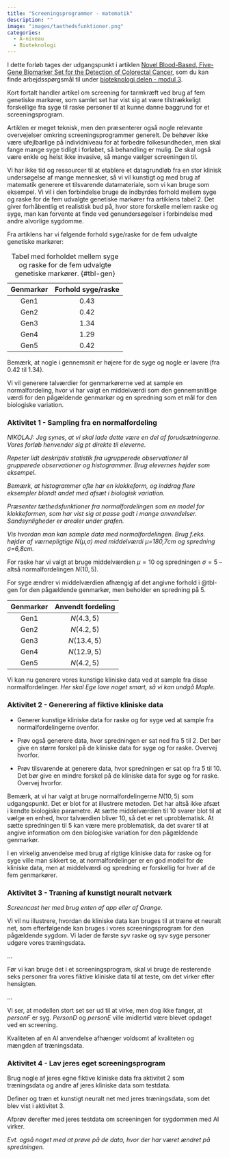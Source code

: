 ```yaml
---
title: "Screeningsprogrammer - matematik"
description: ""
image: "images/taethedsfunktioner.png"
categories:
  - A-niveau
  - Bioteknologi
---
```


I dette forløb tages der udgangspunkt i artiklen [Novel Blood-Based, Five-Gene Biomarker Set for the Detection of Colorectal Cancer](https://aacrjournals.org/clincancerres/article/14/2/455/196149/Novel-Blood-Based-Five-Gene-Biomarker-Set-for-the), som du kan finde arbejdsspørgsmål til under [bioteknologi delen - modul 3](screeningsprogrammer_bioteknologi.qmd).

Kort fortalt handler artikel om screening for tarmkræft ved brug af fem genetiske markører, som samlet set har vist sig at være tilstrækkeligt forskellige fra syge til raske personer til at kunne danne baggrund for et screeningsprogram. 

Artiklen er meget teknisk, men den præsenterer også nogle relevante overvejelser omkring screeningsprogrammer generelt. De behøver ikke være ufejlbarlige på individniveau for at forbedre folkesundheden, men skal fange mange syge tidligt i forløbet, så behandling er mulig. De skal også være enkle og helst ikke invasive, så mange vælger screeningen til.

Vi har ikke tid og ressourcer til at etablere et datagrundløb fra en stor klinisk undersøgelse af mange mennesker, så vi vil kunstigt og med brug af matematik generere et tilsvarende datamateriale, som vi kan bruge som eksempel. Vi vil i den forbindelse bruge de indbyrdes forhold mellem syge og raske for de fem udvalgte genetiske markører fra artiklens tabel 2. Det giver forhåbentlig et realistisk bud på, hvor store forskelle mellem raske og syge, man kan forvente at finde ved genundersøgelser i forbindelse med andre alvorlige sygdomme.

Fra artiklens har vi følgende forhold syge/raske for de fem udvalgte genetiske markører:

|Genmarkør |Forhold syge/raske |
|:---:|:---:|
| Gen1 | $0.43$ |
| Gen2 | $0.42$ |                           
| Gen3 | $1.34$ |                           
| Gen4 | $1.29$ |
| Gen5 | $0.42$ |

: Tabel med forholdet mellem syge og raske for de fem udvalgte genetiske markører. {#tbl-gen}

Bemærk, at nogle i gennemsnit er højere for de syge og nogle er lavere (fra $0.42$ til $1.34$).

Vi vil generere talværdier for genmarkørerne ved at sample en normalfordeling, hvor vi har valgt en middelværdi som den gennemsnitlige værdi for den pågældende genmarkør og en spredning som et mål for den biologiske variation.

::: {.callout-note collapse="true" appearance="minimal"}
### Aktivitet 1 - Sampling fra en normalfordeling

*NIKOLAJ: Jeg synes, at vi skal  lade dette være en del af forudsætningerne. Vores forløb henvender sig pt direkte til eleverne.*

*Repeter lidt deskriptiv statistik fra ugrupperede observationer til grupperede observationer og histogrammer. Brug elevernes højder som eksempel.*

*Bemærk, at histogrammer ofte har en klokkeform, og inddrag flere eksempler blandt andet med afsæt i biologisk variation.*

*Præsenter tæthedsfunktioner fra normalfordelingen som en model for klokkeformen, som har vist sig at passe godt i mange anvendelser. Sandsynligheder er arealer under grafen.*

*Vis hvordan man kan sample data med normalfordelingen. Brug f.eks. højder af værnepligtige N(μ,σ) med middelværdi μ=180,7cm og spredning σ=6,8cm.*

For raske har vi valgt at bruge middelværdien $\mu=10$ og spredningen $\sigma=5$ -- altså normalfordelingen $N(10,5)$. 

For syge ændrer vi middelværdien afhængig af det angivne forhold i @tbl-gen for den pågældende genmarkør, men beholder en spredning på $5$. 

|Genmarkør |Anvendt fordeling |
|:---:|:---:|
| Gen1 | $N(4.3,5)$ |
| Gen2 | $N(4.2,5)$ |                           
| Gen3 | $N(13.4,5)$ |                           
| Gen4 | $N(12.9,5)$ |
| Gen5 | $N(4.2,5)$ |

Vi kan nu generere vores kunstige kliniske data ved at sample fra disse normalfordelinger. 
*Her skal Ege lave noget smart, så vi kan undgå Maple.* 

:::

::: {.callout-note collapse="true" appearance="minimal"}
### Aktivitet 2 - Generering af fiktive kliniske data

- Generer kunstige kliniske data for raske og for syge ved at sample fra normalfordelingerne ovenfor.

- Prøv også generere data, hvor spredningen er sat ned fra $5$ til $2$. Det bør give en større forskel på de kliniske data for syge og for raske. Overvej hvorfor.

- Prøv tilsvarende at generere data, hvor spredningen er sat op fra $5$ til $10$. Det bør give en mindre forskel på de kliniske data for syge og for raske. Overvej hvorfor.


Bemærk, at vi har valgt at bruge normalfordelingerne $N(10,5)$ som udgangspunkt. Det er blot for at illustrere metoden. Det har altså ikke afsæt i kendte biologiske parametre. At sætte middelværdien til $10$ svarer blot til at vælge en enhed, hvor talværdien bliver $10$, så det er ret uproblematisk. At sætte spredningen til $5$ kan være mere problematisk, da det svarer til at angive information om den biologiske variation for den pågældende genmarkør. 

I en virkelig anvendelse med brug af rigtige kliniske data for raske og for syge ville man sikkert se, at normalfordelinger er en god model for de kliniske data, men at middelværdi og spredning er forskellig for hver af de fem genmarkører.

:::

::: {.callout-note collapse="true" appearance="minimal"}
### Aktivitet 3 - Træning af kunstigt neuralt netværk

*Screencast her med brug enten af app eller af Orange.* 

Vi vil nu illustrere, hvordan de kliniske data kan bruges til at træne et neuralt net, som efterfølgende kan bruges i vores screeningsprogram for den pågældende sygdom. Vi lader de første syv raske og syv syge personer udgøre vores træningsdata. 

...

Før vi kan bruge det i et screeningsprogram, skal vi bruge de resterende seks personer fra vores fiktive kliniske data til at teste, om det virker efter hensigten. 

...

Vi ser, at modellen stort set ser ud til at virke, men dog ikke fanger, at *personF* er syg. *PersonD* og *personE* ville imidlertid være blevet opdaget ved en screening.

Kvaliteten af en AI anvendelse afhænger voldsomt af kvaliteten og mængden af træningsdata.


:::


::: {.callout-note collapse="true" appearance="minimal"}
### Aktivitet 4 - Lav jeres eget screeningsprogram

Brug nogle af jeres egne fiktive kliniske data fra aktivitet 2 som træningsdata og andre af jeres kliniske data som testdata.

Definer og træn et kunstigt neuralt net med jeres træningsdata, som det blev vist i aktivitet 3.

Afprøv derefter med jeres testdata om screeningen for sygdommen med AI virker.

*Evt. også noget med at prøve på de data, hvor der har været ændret på spredningen.*

:::

